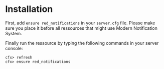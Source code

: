 # Installation

First, add `ensure red_notifications` in your `server.cfg` file. Please make sure you place it before all ressources that might use Modern Notification System.

Finally run the ressource by typing the following commands in your server console:
```
cfx> refresh
cfx> ensure red_notifications
```
